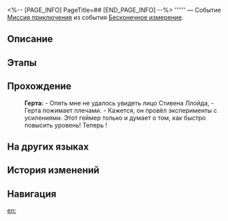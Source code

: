 <%-- [PAGE_INFO]
PageTitle=##
[END_PAGE_INFO] --%>
{{Дополнить|Диалоги.}}
{{Миссия Инфобокс
|id              = 8014165
|Название        = 
|Изображение     = Миссия .png
|Тип             = Миссия приключения
|Событие         = Бесконечное измерение
|Глава           = 
|Условия         = Завершена [[Миссия приключения]] «[[Бесконечное измерение]]»
|Персонажи       = Герта; Первопроходец
|СтартЛокация    = [[Космическая станция «Герта»]] — [[Виртуальная вселенная]]
|Мир             = Космическая станция «Герта»
|Предыдущая      = Бесконечное измерение
|Следующая       = 
|Награды         = 
}}
'''''' — Событие [[Миссия приключения]] из события [[Бесконечное измерение]].

==Описание==
{{Описание|<!--официальное описание из Перекрёстка судеб-->}}

==Этапы==


==Прохождение==
{{Дополнить}}
:'''Герта:''' - Опять мне не удалось увидеть лицо Стивена Ллойда, - Герта пожимает плечами. - Кажется, он провёл эксперименты с усилениями. Этот геймер только и думает о том, как быстро повысить уровень! Теперь {{Цвет|Ключевой|nobold=1|диковины бесконечно усиливаются}}!
{{Диалог Конец}}

==На других языках==
{{На других языках
|en   = 
|zhs  = 
|zht  = 
|ja   = 
|ko   = 
|es   = 
|fr   = 
|ru   = 
|th   = 
|vi   = 
|de   = 
|id   = 
|pt   = 
}}

==История изменений==
{{История изменений|3.5}}

==Навигация==
{{Миссия приключения Навбокс|Глава }}

[[en:]]
